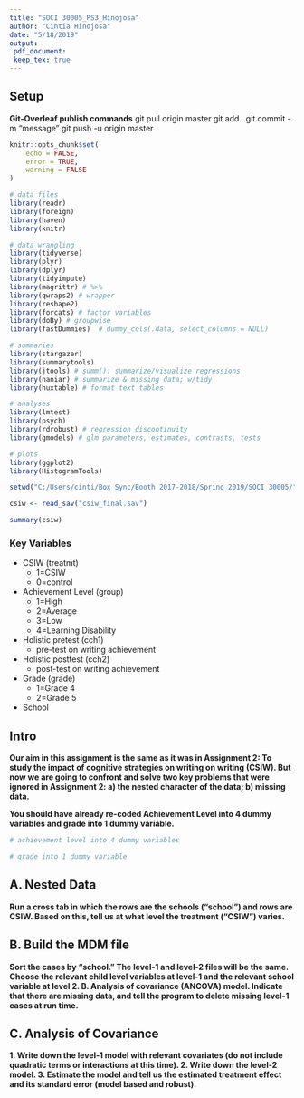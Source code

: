 ```yaml
---
title: "SOCI 30005_PS3_Hinojosa"
author: "Cintia Hinojosa"
date: "5/18/2019"
output:
 pdf_document:
 keep_tex: true
---
```


## Setup
**Git-Overleaf publish commands**
 git pull origin master
 git add .
 git commit -m “message” 
 git push -u origin master
 
```r
knitr::opts_chunk$set(
	echo = FALSE,
	error = TRUE,
	warning = FALSE
)
```

```r

# data files
library(readr)
library(foreign)
library(haven)
library(knitr)

# data wrangling
library(tidyverse)
library(plyr)
library(dplyr)
library(tidyimpute)
library(magrittr) # %>%
library(qwraps2) # wrapper
library(reshape2) 
library(forcats) # factor variables
library(doBy) # groupwise 
library(fastDummies)  # dummy_cols(.data, select_columns = NULL)

# summaries
library(stargazer) 
library(summarytools)
library(jtools) # summ(): summarize/visualize regressions
library(naniar) # summarize & missing data; w/tidy
library(huxtable) # format text tables

# analyses
library(lmtest)
library(psych)
library(rdrobust) # regression discontinuity
library(gmodels) # glm parameters, estimates, contrasts, tests 

# plots
library(ggplot2)
library(HistogramTools)

```

```r
setwd("C:/Users/cinti/Box Sync/Booth 2017-2018/Spring 2019/SOCI 30005/")

csiw <- read_sav("csiw_final.sav")

summary(csiw)
```

### Key Variables
- CSIW (treatmt)
    - 1=CSIW
    - 0=control
- Achievement Level (group)
    - 1=High
    - 2=Average
    - 3=Low
    - 4=Learning Disability 
- Holistic pretest (cch1)
    - pre-test on writing achievement
- Holistic posttest (cch2)
    - post-test on writing achievement
- Grade (grade)
    - 1=Grade 4
    - 2=Grade 5
- School

## Intro

**Our aim in this assignment is the same as it was in Assignment 2: To study the impact of cognitive strategies on writing on writing (CSIW). But now we are going to confront and solve two key problems that were ignored in Assignment 2: a) the nested character of the data; b) missing data.**

**You should have already re-coded Achievement Level into 4 dummy variables and grade into 1 dummy variable.**
```r

# achievement level into 4 dummy variables

# grade into 1 dummy variable

```


## A. Nested Data 
**Run a cross tab in which the rows are the schools (“school”) and rows are CSIW. Based on this, tell us at what level the treatment (“CSIW”) varies.** 

## B. Build the MDM file 
**Sort the cases by “school.” The level-1 and level-2 files will be the same. Choose the relevant child level variables at level-1 and the relevant school variable at level 2. B. Analysis of covariance (ANCOVA) model. Indicate that there are missing data, and tell the program to delete missing level-1 cases at run time.**


## C. Analysis of Covariance
**1. Write down the level-1 model with relevant covariates (do not include quadratic terms or interactions at this time). 2. Write down the level-2 model. 3. Estimate the model and tell us the estimated treatment effect and its standard error (model based and robust).**